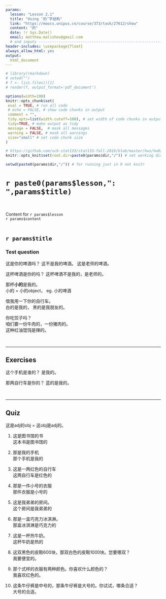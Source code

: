 ```yaml
---
params:
  lesson: "Lesson 2.1"
  title: "Using ‘的’字结构"        
  link: "https://moocs.unipus.cn/course/373/task/27612/show"
  content: "的"
  date: !r Sys.Date()
  email: matthew.malishev@gmail.com    
  # end inputs ---------------------------------------------------------------
header-includes: \usepackage{float}
always_allow_html: yes
output:
  html_document 
---
```


```r
# library(rmarkdown)
# setwd("")
# f <- list.files()[1]
# render(f, output_format='pdf_document')
```

```r
options(width=100)
knitr::opts_chunk$set(
 eval = TRUE, # run all code
 # echo = FALSE, # show code chunks in output 
 comment = "",
 tidy.opts=list(width.cutoff=100), # set width of code chunks in output
 tidy=TRUE, # make output as tidy
 message = FALSE,  # mask all messages
 warning = FALSE, # mask all warnings 
 size="small" # set code chunk size
)

# https://github.com/ucb-stat133/stat133-fall-2016/blob/master/hws/hw02-tables-ggplot.Rmd
knitr::opts_knit$set(root.dir=paste0(params$dir,"/")) # set working dir

setwd(paste0(params$dir,"/")) # for running just in R not knitr
```

# `r paste0(params$lesson,": ",params$title)`    
\  

Content for `r params$lesson`  
`r params$content`      
\  

<!-- ____________________________________________________________________________ -->
<!-- ____________________________________________________________________________ -->
<!-- ____________________________________________________________________________ -->
<!-- start body -->  
  
## `r params$title`    


### Test question    
这是你的啤酒吗？
这不是我的啤酒。 这是老师的啤酒。

这杯啤酒是你的吗？
这杯啤酒不是我的，是老师的。 

那杯**小的**是我的。        
小的 = 小的object， eg. 小的啤酒       

借我用一下你的自行车。   
白的是我的， 黑的是我朋友的。     

你吃饺子吗？  
咱们要一份牛肉的，一份猪肉的。       
这种红油馄饨是辣的。    

\  

******      
  
## Exercises  

这个手机是谁的？
是我的。   

那两自行车是你的？
蓝的是我的。  

\  

******    

## Quiz   

这是adj的obj = 这obj是adj的。    

1.  
这是图书馆的书  
这本书是图书馆的   

2.  
那是我的手机   
那个手机是我的     

3.  
这是一两红色的自行车  
这两自行车是红色的    

4.  
那是一件小号的衣服  
那件衣服是小号的  

5.  
这是我弟弟的房间。  
这个房间是我弟弟的  

6.  
那是一盒巧克力冰淇淋。    
那盒冰淇淋是巧克力的  

7.  
这是一杯热牛奶。    
这杯牛奶是热的   

8.  
这双黑色的皮鞋600块，那双白色的皮鞋1000块。您要哪双？  
我要便宜的。     

9.  
那个式样的衣服有两种颜色。你喜欢什么颜色的？    
我喜欢红色的。   

10.  
这条牛仔裤是中号的，那条牛仔裤是大号的。你试试，哪条合适？     
大号的合适。  















